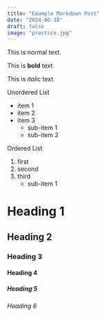 ```yaml
---
title: "Example Markdown Post"
date: "2024-06-18"
draft: false
image: "practice.jpg"
---
```


This is normal text.

This is **bold** text

This is *italic* text

Unordered List

- item 1
- item 2
- item 3
    - sub-item 1
    - sub-item 2

Ordered List

1. first
2. second
3. third
    - sub-item 1

# Heading 1

## Heading 2

### Heading 3

#### Heading 4

##### Heading 5

###### Heading 6
